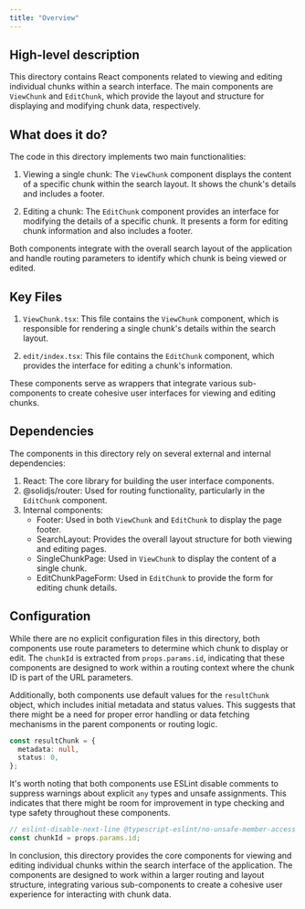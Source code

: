 ```yaml
---
title: "Overview"
---
```


## High-level description
This directory contains React components related to viewing and editing individual chunks within a search interface. The main components are `ViewChunk` and `EditChunk`, which provide the layout and structure for displaying and modifying chunk data, respectively.

## What does it do?
The code in this directory implements two main functionalities:

1. Viewing a single chunk: The `ViewChunk` component displays the content of a specific chunk within the search layout. It shows the chunk's details and includes a footer.

2. Editing a chunk: The `EditChunk` component provides an interface for modifying the details of a specific chunk. It presents a form for editing chunk information and also includes a footer.

Both components integrate with the overall search layout of the application and handle routing parameters to identify which chunk is being viewed or edited.

## Key Files

1. `ViewChunk.tsx`: This file contains the `ViewChunk` component, which is responsible for rendering a single chunk's details within the search layout.

2. `edit/index.tsx`: This file contains the `EditChunk` component, which provides the interface for editing a chunk's information.

These components serve as wrappers that integrate various sub-components to create cohesive user interfaces for viewing and editing chunks.

## Dependencies
The components in this directory rely on several external and internal dependencies:

1. React: The core library for building the user interface components.
2. @solidjs/router: Used for routing functionality, particularly in the `EditChunk` component.
3. Internal components:
   - Footer: Used in both `ViewChunk` and `EditChunk` to display the page footer.
   - SearchLayout: Provides the overall layout structure for both viewing and editing pages.
   - SingleChunkPage: Used in `ViewChunk` to display the content of a single chunk.
   - EditChunkPageForm: Used in `EditChunk` to provide the form for editing chunk details.

## Configuration
While there are no explicit configuration files in this directory, both components use route parameters to determine which chunk to display or edit. The `chunkId` is extracted from `props.params.id`, indicating that these components are designed to work within a routing context where the chunk ID is part of the URL parameters.

Additionally, both components use default values for the `resultChunk` object, which includes initial metadata and status values. This suggests that there might be a need for proper error handling or data fetching mechanisms in the parent components or routing logic.

```typescript
const resultChunk = {
  metadata: null,
  status: 0,
};
```

It's worth noting that both components use ESLint disable comments to suppress warnings about explicit `any` types and unsafe assignments. This indicates that there might be room for improvement in type checking and type safety throughout these components.

```typescript
// eslint-disable-next-line @typescript-eslint/no-unsafe-member-access
const chunkId = props.params.id;
```

In conclusion, this directory provides the core components for viewing and editing individual chunks within the search interface of the application. The components are designed to work within a larger routing and layout structure, integrating various sub-components to create a cohesive user experience for interacting with chunk data.